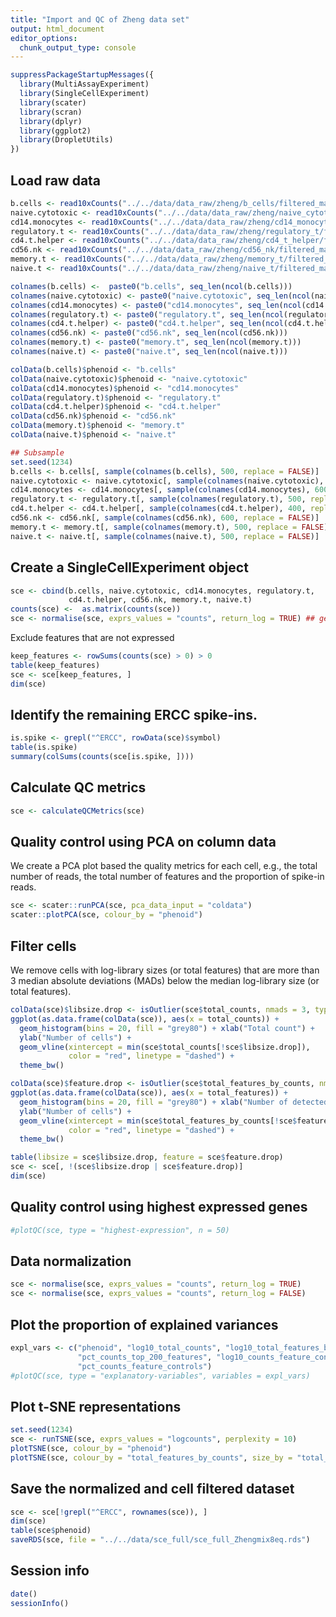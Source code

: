 ```yaml
---
title: "Import and QC of Zheng data set"
output: html_document
editor_options: 
  chunk_output_type: console
---
```


```r
suppressPackageStartupMessages({
  library(MultiAssayExperiment)
  library(SingleCellExperiment)
  library(scater)
  library(scran)
  library(dplyr)
  library(ggplot2)
  library(DropletUtils)
})
```

## Load raw data

```r
b.cells <- read10xCounts("../../data/data_raw/zheng/b_cells/filtered_matrices_mex/hg19") 
naive.cytotoxic <- read10xCounts("../../data/data_raw/zheng/naive_cytotoxic/filtered_matrices_mex/hg19")
cd14.monocytes <- read10xCounts("../../data/data_raw/zheng/cd14_monocytes/filtered_matrices_mex/hg19")
regulatory.t <- read10xCounts("../../data/data_raw/zheng/regulatory_t/filtered_matrices_mex/hg19")
cd4.t.helper <- read10xCounts("../../data/data_raw/zheng/cd4_t_helper/filtered_matrices_mex/hg19")
cd56.nk <- read10xCounts("../../data/data_raw/zheng/cd56_nk/filtered_matrices_mex/hg19")
memory.t <- read10xCounts("../../data/data_raw/zheng/memory_t/filtered_matrices_mex/hg19")
naive.t <- read10xCounts("../../data/data_raw/zheng/naive_t/filtered_matrices_mex/hg19")

colnames(b.cells) <-  paste0("b.cells", seq_len(ncol(b.cells)))
colnames(naive.cytotoxic) <- paste0("naive.cytotoxic", seq_len(ncol(naive.cytotoxic)))
colnames(cd14.monocytes) <- paste0("cd14.monocytes", seq_len(ncol(cd14.monocytes)))
colnames(regulatory.t) <- paste0("regulatory.t", seq_len(ncol(regulatory.t)))
colnames(cd4.t.helper) <- paste0("cd4.t.helper", seq_len(ncol(cd4.t.helper)))
colnames(cd56.nk) <- paste0("cd56.nk", seq_len(ncol(cd56.nk)))
colnames(memory.t) <- paste0("memory.t", seq_len(ncol(memory.t)))
colnames(naive.t) <- paste0("naive.t", seq_len(ncol(naive.t)))

colData(b.cells)$phenoid <- "b.cells"
colData(naive.cytotoxic)$phenoid <- "naive.cytotoxic"
colData(cd14.monocytes)$phenoid <- "cd14.monocytes"
colData(regulatory.t)$phenoid <- "regulatory.t"
colData(cd4.t.helper)$phenoid <- "cd4.t.helper"
colData(cd56.nk)$phenoid <- "cd56.nk"
colData(memory.t)$phenoid <- "memory.t"
colData(naive.t)$phenoid <- "naive.t"

## Subsample
set.seed(1234)
b.cells <- b.cells[, sample(colnames(b.cells), 500, replace = FALSE)]
naive.cytotoxic <- naive.cytotoxic[, sample(colnames(naive.cytotoxic), 400, replace = FALSE)]
cd14.monocytes <- cd14.monocytes[, sample(colnames(cd14.monocytes), 600, replace = FALSE)]
regulatory.t <- regulatory.t[, sample(colnames(regulatory.t), 500, replace = FALSE)]
cd4.t.helper <- cd4.t.helper[, sample(colnames(cd4.t.helper), 400, replace = FALSE)]
cd56.nk <- cd56.nk[, sample(colnames(cd56.nk), 600, replace = FALSE)]
memory.t <- memory.t[, sample(colnames(memory.t), 500, replace = FALSE)]
naive.t <- naive.t[, sample(colnames(naive.t), 500, replace = FALSE)]
```

## Create a SingleCellExperiment object

```r
sce <- cbind(b.cells, naive.cytotoxic, cd14.monocytes, regulatory.t, 
             cd4.t.helper, cd56.nk, memory.t, naive.t)
counts(sce) <-  as.matrix(counts(sce))
sce <- normalise(sce, exprs_values = "counts", return_log = TRUE) ## generates logcounts(sce)
```

Exclude features that are not expressed

```r
keep_features <- rowSums(counts(sce) > 0) > 0
table(keep_features)
sce <- sce[keep_features, ]
dim(sce)
```

## Identify the remaining ERCC spike-ins.

```r
is.spike <- grepl("^ERCC", rowData(sce)$symbol)
table(is.spike)
summary(colSums(counts(sce[is.spike, ])))
```

## Calculate QC metrics

```r
sce <- calculateQCMetrics(sce)
```

## Quality control using PCA on column data

We create a PCA plot based the quality metrics for each cell, e.g., the total
number of reads, the total number of features and the proportion of spike-in
reads.

```r
sce <- scater::runPCA(sce, pca_data_input = "coldata")
scater::plotPCA(sce, colour_by = "phenoid")
```

## Filter cells

We remove cells with log-library sizes (or total features) that are more than 3
median absolute deviations (MADs) below the median log-library size (or total
features).

```r
colData(sce)$libsize.drop <- isOutlier(sce$total_counts, nmads = 3, type = "lower", log = TRUE)
ggplot(as.data.frame(colData(sce)), aes(x = total_counts)) + 
  geom_histogram(bins = 20, fill = "grey80") + xlab("Total count") + 
  ylab("Number of cells") + 
  geom_vline(xintercept = min(sce$total_counts[!sce$libsize.drop]), 
             color = "red", linetype = "dashed") + 
  theme_bw()

colData(sce)$feature.drop <- isOutlier(sce$total_features_by_counts, nmads = 3, type = "lower", log = TRUE)
ggplot(as.data.frame(colData(sce)), aes(x = total_features)) + 
  geom_histogram(bins = 20, fill = "grey80") + xlab("Number of detected features") + 
  ylab("Number of cells") + 
  geom_vline(xintercept = min(sce$total_features_by_counts[!sce$feature.drop]), 
             color = "red", linetype = "dashed") + 
  theme_bw()
```

```r
table(libsize = sce$libsize.drop, feature = sce$feature.drop)
sce <- sce[, !(sce$libsize.drop | sce$feature.drop)]
dim(sce)
```

## Quality control using highest expressed genes

```r
#plotQC(sce, type = "highest-expression", n = 50)
```

## Data normalization

<!--
```r
sce <- computeSumFactors(sce, sizes = pmin(ncol(sce), seq(20, 120, 20)), min.mean = 2)
summary(sizeFactors(sce))
```
-->

```r
sce <- normalise(sce, exprs_values = "counts", return_log = TRUE)
sce <- normalise(sce, exprs_values = "counts", return_log = FALSE)
```

## Plot the proportion of explained variances

```r
expl_vars <- c("phenoid", "log10_total_counts", "log10_total_features_by_counts", "pct_dropout",
               "pct_counts_top_200_features", "log10_counts_feature_controls",
               "pct_counts_feature_controls")
#plotQC(sce, type = "explanatory-variables", variables = expl_vars)
```

## Plot t-SNE representations

```r
set.seed(1234)
sce <- runTSNE(sce, exprs_values = "logcounts", perplexity = 10)
plotTSNE(sce, colour_by = "phenoid")
plotTSNE(sce, colour_by = "total_features_by_counts", size_by = "total_counts")
```

## Save the normalized and cell filtered dataset

```r
sce <- sce[!grepl("^ERCC", rownames(sce)), ]
dim(sce)
table(sce$phenoid)
saveRDS(sce, file = "../../data/sce_full/sce_full_Zhengmix8eq.rds")
```

## Session info

```r
date()
sessionInfo()
```

